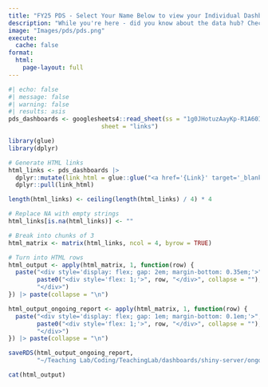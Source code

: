 ```yaml
---
title: "FY25 PDS - Select Your Name Below to view your Individual Dashboard"
description: "While you're here - did you know about the data hub? Check out all the other resources available here on the dashboards page!"
image: "Images/pds/pds.png"
execute:
  cache: false
format:
  html:
    page-layout: full
---
```


```r
#| echo: false
#| message: false
#| warning: false
#| results: asis
pds_dashboards <- googlesheets4::read_sheet(ss = "1g0JHotuzAayKp-R1A60IqAk0DR7XzvPR7X6ThpSu_Zs",
                          sheet = "links")

library(glue)
library(dplyr)

# Generate HTML links
html_links <- pds_dashboards |>
  dplyr::mutate(link_html = glue::glue("<a href='{Link}' target='_blank'>{Person}</a>")) |>
  dplyr::pull(link_html)

length(html_links) <- ceiling(length(html_links) / 4) * 4

# Replace NA with empty strings
html_links[is.na(html_links)] <- ""

# Break into chunks of 3
html_matrix <- matrix(html_links, ncol = 4, byrow = TRUE)

# Turn into HTML rows
html_output <- apply(html_matrix, 1, function(row) {
  paste("<div style='display: flex; gap: 2em; margin-bottom: 0.35em;'>", 
        paste0("<div style='flex: 1;'>", row, "</div>", collapse = ""), 
        "</div>")
}) |> paste(collapse = "\n")

html_output_ongoing_report <- apply(html_matrix, 1, function(row) {
  paste("<div style='display: flex; gap: 1em; margin-bottom: 0.1em;'>", 
        paste0("<div style='flex: 1;'>", row, "</div>", collapse = ""), 
        "</div>")
}) |> paste(collapse = "\n")

saveRDS(html_output_ongoing_report, 
        "~/Teaching Lab/Coding/TeachingLab/dashboards/shiny-server/ongoing_report/data/pds_dashboard_html_links.rds")

cat(html_output)

```


